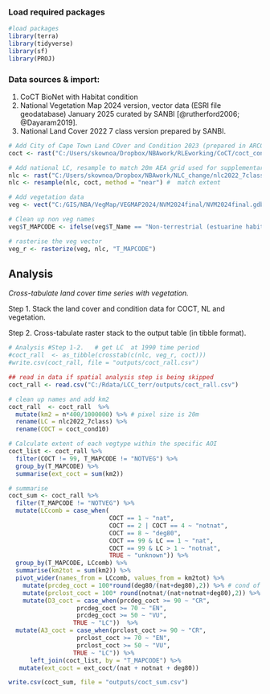 ### Load required packages

```r
#load packages   
library(terra)  
library(tidyverse) 
library(sf) 
library(PROJ) 
```

### Data sources & import:

1.  CoCT BioNet with Habitat condition
2.  National Vegetation Map 2024 version, vector data (ESRI file geodatabase) January 2025 curated by SANBI [@rutherford2006; @Dayaram2019].
3.  National Land Cover 2022 7 class version prepared by SANBI.

```r
# Add City of Cape Town Land COver and Condition 2023 (prepared in ARCGIS PRO), where 0 = inside AOI but no value assigned, 4 = notnat, 2 = sec nat, 8 = severely degraded. 
coct <- rast("C:/Users/skownoa/Dropbox/NBAwork/RLEworking/CoCT/coct_cond10.tif")

# Add national LC, resample to match 20m AEA grid used for supplementary analysis
nlc <- rast("C:/Users/skownoa/Dropbox/NBAwork/NLC_change/nlc2022_7class.tif" )
nlc <- resample(nlc, coct, method = "near") #  match extent 

# Add vegetation data  
veg <- vect("C:/GIS/NBA/VegMap/VEGMAP2024/NVM2024final/NVM2024final.gdb", "NVM2024Final_IEM5_12_07012025")  

# Clean up non veg names 
veg$T_MAPCODE <- ifelse(veg$T_Name == "Non-terrestrial (estuarine habitat)" | veg$T_Name == "Non-terrestrial (Aquatic)", "NOTVEG", veg$T_MAPCODE)   

# rasterise the veg vector 
veg_r <- rasterize(veg, nlc, "T_MAPCODE")  
```

## Analysis

*Cross-tabulate land cover time series with vegetation.*

Step 1. Stack the land cover and condition data for COCT, NL and vegetation.

Step 2. Cross-tabulate raster stack to the output table (in tibble format).

```r
# Analysis #Step 1-2.   # get LC  at 1990 time period 
#coct_rall  <- as_tibble(crosstab(c(nlc, veg_r, coct)))   
#write.csv(coct_rall, file = "outputs/coct_rall.csv")

## read in data if spatial analysis step is being skipped
coct_rall <- read.csv("C:/Rdata/LCC_terr/outputs/coct_rall.csv")

# clean up names and add km2
coct_rall  <- coct_rall  %>%    
  mutate(km2 = n*400/1000000) %>% # pixel size is 20m
  rename(LC = nlc2022_7class) %>%
  rename(COCT = coct_cond10)  

# Calculate extent of each vegtype within the specific AOI 
coct_list <- coct_rall %>%
  filter(COCT != 99, T_MAPCODE != "NOTVEG") %>%
  group_by(T_MAPCODE) %>%
  summarise(ext_coct = sum(km2))

# summarise
coct_sum <- coct_rall %>%
  filter(T_MAPCODE != "NOTVEG") %>%
  mutate(LCcomb = case_when(
                            COCT == 1 ~ "nat",
                            COCT == 2 | COCT == 4 ~ "notnat",
                            COCT == 8 ~ "deg80",
                            COCT == 99 & LC == 1 ~ "nat",
                            COCT == 99 & LC > 1 ~ "notnat",
                            TRUE ~ "unknown")) %>%
  group_by(T_MAPCODE, LCcomb) %>%
  summarise(km2tot = sum(km2)) %>%
  pivot_wider(names_from = LCcomb, values_from = km2tot) %>%
    mutate(prcdeg_coct = 100*round(deg80/(nat+deg80),2)) %>% # cond of remnants (D1)
    mutate(prclost_coct = 100* round(notnat/(nat+notnat+deg80),2)) %>% # ext of remnants (A3)
    mutate(D3_coct = case_when(prcdeg_coct >= 90 ~ "CR",
                   prcdeg_coct >= 70 ~ "EN",
                   prcdeg_coct >= 50 ~ "VU",
                  TRUE ~ "LC"))  %>%
  mutate(A3_coct = case_when(prclost_coct >= 90 ~ "CR",
                   prclost_coct >= 70 ~ "EN",
                   prclost_coct >= 50 ~ "VU",
                  TRUE ~ "LC")) %>%
      left_join(coct_list, by = "T_MAPCODE") %>%
   mutate(ext_coct = ext_coct/(nat + notnat + deg80))

write.csv(coct_sum, file = "outputs/coct_sum.csv")
```
